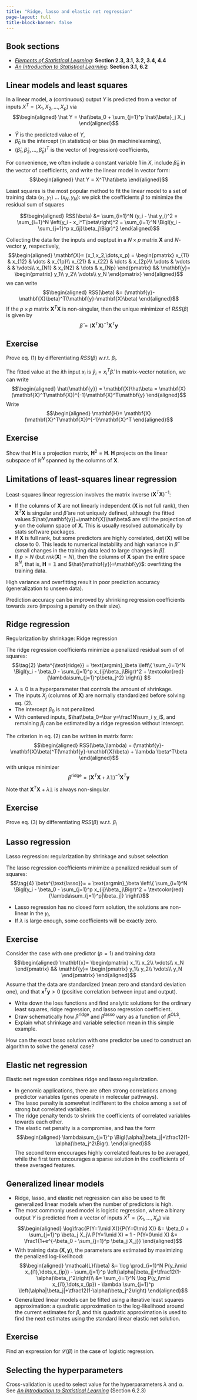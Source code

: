 ```yaml
---
title: "Ridge, lasso and elastic net regression"
page-layout: full
title-block-banner: false
---
```


::: {.callout-tip}
## Book sections

- [*Elements of Statistical Learning*](https://hastie.su.domains/ElemStatLearn/): **Section 2.3, 3.1, 3.2, 3.4, 4.4**
- [*An Introduction to Statistical Learning*](https://www.statlearning.com/): **Section 3.1, 6.2**
:::


## Linear models and least squares

In a linear model, a (continuous) output $Y$ is predicted from a vector of inputs $X^T=(X_1,X_2,\dots,X_p)$ via 
$$\begin{aligned}
    \hat Y = \hat\beta_0 + \sum_{j=1}^p \hat{\beta}_j X_j
\end{aligned}$$

-   $\hat Y$ is the predicted value of $Y$,
-   $\hat\beta_0$ is the intercept (in statistics) or bias (in machinelearning),
-   $(\hat\beta_1,\hat\beta_2,\dots,\hat\beta_p)^T$ is the vector of (regression) coefficients,

For convenience, we often include a constant variable 1 in $X$, include $\hat \beta_0$ in the vector of coefficients, and write the linear model in vector form: 
$$\begin{aligned}
  \hat Y = X^T\hat\beta
\end{aligned}$$

Least squares is the most popular method to fit the linear model to a set of training data $(x_1,y_1)$ $\dots$ $(x_N,y_N)$: we pick the coefficients $\beta$ to minimize the residual sum of squares

$$\begin{aligned}
    RSS(\beta) &= \sum_{i=1}^N (y_i - \hat y_i)^2
    = \sum_{i=1}^N \left(y_i - x_i^T\beta\right)^2 
    = \sum_{i=1}^N \Bigl(y_i - \sum_{j=1}^p x_{ij}\beta_j\Bigr)^2 
\end{aligned}$$

Collecting the data for the inputs and ouptput in a $N\times p$ matrix $\mathbf{X}$ and $N$-vector $\mathbf{y}$, respectively,
$$\begin{aligned}
    \mathbf{X}= (x_1,x_2,\dots,x_p) = \begin{pmatrix}
      x_{11} & x_{12} & \dots & x_{1p}\\
      x_{21} & x_{22} & \dots & x_{2p}\\
      \vdots & \vdots & & \vdots\\
      x_{N1} & x_{N2} & \dots & x_{Np}
    \end{pmatrix} &&
    \mathbf{y}= \begin{pmatrix}
      y_1\\
      y_2\\
      \vdots\\
      y_N
    \end{pmatrix}
  \end{aligned}$$ 
we can write 
$$\begin{aligned}
  RSS(\beta) &= (\mathbf{y}-\mathbf{X}\beta)^T(\mathbf{y}-\mathbf{X}\beta)
\end{aligned}$$ 
If the $p\times p$ matrix $\mathbf{X}^T\mathbf{X}$ is non-singular, then the unique minimizer of $RSS(\beta)$ is given by
$$\tag{1}
    \hat\beta = (\mathbf{X}^T\mathbf{X})^{-1} \mathbf{X}^T\mathbf{y}$$

::: {.callout-warning}
## Exercise
Prove eq. (1) by differentiating $RSS(\beta)$ w.r.t. $\beta_i$.
:::

The fitted value at the $i$th input $x_i$ is $\hat y_i=x_i^T\hat\beta$. In matrix-vector notation, we can write 
$$\begin{aligned}
\hat{\mathbf{y}} = \mathbf{X}\hat\beta = \mathbf{X}(\mathbf{X}^T\mathbf{X})^{-1}\mathbf{X}^T\mathbf{y}
  \end{aligned}$$ 
Write 
$$\begin{aligned}
    \mathbf{H}= \mathbf{X}(\mathbf{X}^T\mathbf{X})^{-1}\mathbf{X}^T
  \end{aligned}$$

::: {.callout-warning}
## Exercise
Show that $\mathbf{H}$ is a projection matrix, $\mathbf{H}^2=\mathbf{H}$. $\mathbf{H}$ projects on the linear subspace of $\mathbb{R}^N$ spanned by the columns of $\mathbf{X}$.
:::

## Limitations of least-squares linear regression

Least-squares linear regression involves the matrix inverse
$(\mathbf{X}^T\mathbf{X})^{-1}$:

- If the columns of $\mathbf{X}$ are not linearly independent ($\mathbf{X}$ is not full rank), then $\mathbf{X}^T\mathbf{X}$ is   singular and $\hat\beta$ are not uniquely defined, although the fitted values $\hat{\mathbf{y}}=\mathbf{X}\hat\beta$ are still the projection of $\mathbf{y}$ on the column space of $\mathbf{X}$. This is usually resolved automatically by stats software packages.
- If $\mathbf{X}$ is full rank, but some predictors are highly correlated, $\det(\mathbf{X})$ will be close to 0. This leads to  numerical instability and high variance in $\hat\beta$ (small changes in the training data lead to large changes in $\hat\beta$).
- If $p>N$ (but $rnk(\mathbf{X})=N$), then the columns of $\mathbf{X}$ span the entire space $\mathbb{R}^N$, that is, $\mathbf{H}=\mathbb{1}$ and $\hat{\mathbf{y}}=\mathbf{y}$: overfitting the training data.

High variance and overfitting result in poor prediction accuracy (generalization to unseen data). 

Prediction accuracy can be improved by shrinking regression coefficients towards zero (imposing a penalty on their size).

## Ridge regression

Regularization by shrinkage: Ridge regression

The ridge regression coefficients minimize a penalized residual sum of
of squares: 
$$\tag{2}
\beta^{\text{ridge}} = \text{argmin}_\beta \left\{ \sum_{i=1}^N \Bigl(y_i - \beta_0 - \sum_{j=1}^p x_{ij}\beta_j\Bigr)^2 + \textcolor{red}{\lambda\sum_{j=1}^p\beta_j^2}  \right\}
$$


- $\lambda\geq 0$ is a hyperparameter that controls the amount of shrinkage.
- The inputs $X_j$ (columns of $\mathbf{X}$) are normally standardized before solving eq. (2).
- The intercept $\beta_0$ is not penalized.
- With centered inputs, $\hat\beta_0=\bar y=\frac1N\sum_i y_i$, and remaining $\beta_j$ can be estimated by a ridge regression without intercept.

The criterion in eq. (2) can be written in matrix form: 
$$\begin{aligned}
    RSS(\beta,\lambda) = (\mathbf{y}-\mathbf{X}\beta)^T(\mathbf{y}-\mathbf{X}\beta) + \lambda \beta^T\beta
  \end{aligned}$$ 
with unique minimizer 
$$\tag{3}
    \beta^{\text{ridge}}= (\mathbf{X}^T\mathbf{X}+\lambda\mathbb{1})^{-1}\mathbf{X}^T\mathbf{y}$$

Note that $\mathbf{X}^T\mathbf{X}+\lambda\mathbb{1}$ is always non-singular.


::: {.callout-warning}
## Exercise
Prove eq. (3) by differentiating $RSS(\beta)$ w.r.t. $\beta_i$
:::


## Lasso regression

Lasso regression: regularization by shrinkage and subset selection

The lasso regression coefficients minimize a penalized residual sum of squares: 
$$\tag{4}
    \beta^{\text{lasso}}=  = \text{argmin}_\beta \left\{ \sum_{i=1}^N \Bigl(y_i - \beta_0 - \sum_{j=1}^p x_{ij}\beta_j\Bigr)^2 + \textcolor{red}{\lambda\sum_{j=1}^p|\beta_j|}  \right\}$$

- Lasso regression has no closed form solution, the solutions are non-linear in the $y_i$,
- If $\lambda$ is large enough, some coefficients will be exactly zero.




::: {.callout-warning}
## Exercise

Consider the case with one predictor ($p=1$) and training data 
$$\begin{aligned}
      \mathbf{x}= \begin{pmatrix}
      x_1\\
      x_2\\
      \vdots\\
      x_N
    \end{pmatrix} &&
      \mathbf{y}= \begin{pmatrix}
      y_1\\
      y_2\\
      \vdots\\
      y_N
    \end{pmatrix}
    \end{aligned}$$ 
Assume that the data are standardized (mean zero and standard deviation one), and that $\mathbf{x}^T\mathbf{y}>0$ (positive correlation between input and output).

-   Write down the loss functions and find analytic solutions for the ordinary least squares, ridge regression, and lasso regression coefficient.
-   Draw schematically how $\beta^{\text{ridge}}$ and $\beta^{\text{lasso}}$ vary as a function of $\beta^{\text{OLS}}$.
-   Explain what shrinkage and variable selection mean in this simple example.

How can the exact lasso solution with one predictor be used to construct
an algorithm to solve the general case?
:::

## Elastic net regression

Elastic net regression combines ridge and lasso regularization.

- In genomic applications, there are often strong correlations among predictor variables (genes operate in molecular pathways).
- The lasso penalty is somewhat indifferent to the choice among a set of strong but correlated variables.
- The ridge penalty tends to shrink the coefficients of correlated variables towards each other.
- The elastic net penalty is a compromise, and has the form
    $$\begin{aligned}
          \lambda\sum_{j=1}^p \Bigl(\alpha|\beta_j|+\tfrac12(1-\alpha)\beta_j^2\Bigr).
        \end{aligned}$$ 
  The second term encourages highly correlated features to be averaged, while the first term encourages a sparse solution in the coefficients of these averaged features.

## Generalized linear models

- Ridge, lasso, and elastic net regression can also be used to fit generalized linear models when the number of predictors is high.
- The most commonly used model is logistic regression, where a binary output $Y$ is predicted from a vector of inputs $X^T=(X_1,\dots,X_p)$ via 
  $$\begin{aligned}
    \log\frac{P(Y=1\mid X)}{P(Y=0\mid X)}  &= \beta_0 + \sum_{j=1}^p \beta_j X_j\\
    P(Y=1\mid X) = 1 - P(Y=0\mid X) &= \frac1{1+e^{-\beta_0 - \sum_{j=1}^p \beta_j X_j}}
  \end{aligned}$$
- With training data $(\mathbf{X},\mathbf{y})$, the parameters are estimated by maximizing the penalized log-likelihood:
    $$\begin{aligned}
        \mathcal{L}(\beta) &= \log \prod_{i=1}^N P(y_i\mid x_{i1},\dots,x_{ip}) - \sum_{j=1}^p \left(\alpha|\beta_j|+\tfrac12(1-\alpha)\beta_j^2\right)\\
        &= \sum_{i=1}^N \log P(y_i\mid x_{i1},\dots,x_{ip}) - \lambda \sum_{j=1}^p \left(\alpha|\beta_j|+\tfrac12(1-\alpha)\beta_j^2\right)
      \end{aligned}$$
- Generalized linear models can be fitted using a iterative least squares approximation: a quadratic approximation to the log-likelihood around the current estimates for $\beta$, and this   quadratic approximation is used to find the next estimates using the standard linear elastic net solution.


::: {.callout-warning}
## Exercise
Find an expression for $\mathcal{L}(\beta)$ in the case of logistic regression.
:::

## Selecting the hyperparameters

Cross-validation is used to select value for the hyperparameters $\lambda$ and $\alpha$. See [*An Introduction to Statistical Learning*](https://www.statlearning.com/) (Section 6.2.3) 